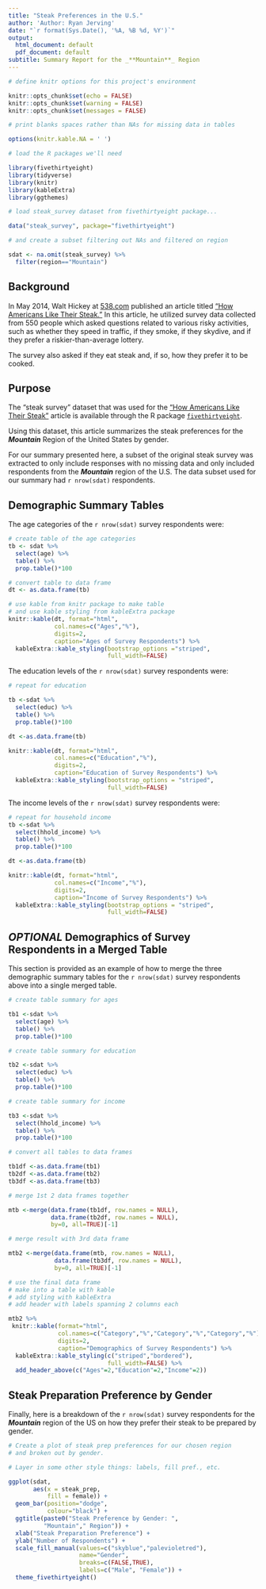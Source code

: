 ```yaml
---
title: "Steak Preferences in the U.S."
author: 'Author: Ryan Jerving'
date: "`r format(Sys.Date(), '%A, %B %d, %Y')`"
output:
  html_document: default
  pdf_document: default
subtitle: Summary Report for the _**Mountain**_ Region
---
```


```r

# define knitr options for this project's environment

knitr::opts_chunk$set(echo = FALSE)
knitr::opts_chunk$set(warning = FALSE)
knitr::opts_chunk$set(messages = FALSE)

# print blanks spaces rather than NAs for missing data in tables

options(knitr.kable.NA = ' ')

# load the R packages we'll need

library(fivethirtyeight)
library(tidyverse)
library(knitr)
library(kableExtra)
library(ggthemes)

# load steak_survey dataset from fivethirtyeight package...

data("steak_survey", package="fivethirtyeight")

# and create a subset filtering out NAs and filtered on region

sdat <- na.omit(steak_survey) %>%
  filter(region=="Mountain")

```

## Background

In May 2014, Walt Hickey at
[538.com](http://fivethirtyeight.com/) published an
article titled
["How Americans Like Their Steak."](https://fivethirtyeight.com/features/how-americans-like-their-steak/) In this article, he utilized survey data collected from 550 people which asked questions related to various risky activities, such as whether they speed in traffic, if they smoke, if they skydive, and if they prefer a riskier-than-average lottery. 

The survey also asked if they eat steak and, if so, how they prefer it to be cooked.

## Purpose

The "steak survey" dataset that was used for the ["How
Americans Like Their Steak"](https://fivethirtyeight.com/features/how-americans-like-their-steak/) article is available through the R package [`fivethirtyeight`](https://cran.r-project.org/web/packages/fivethirtyeight/index.html).

Using this dataset, this article summarizes the steak preferences for the _**Mountain**_ Region of the United States by gender.

For our summary presented here, a subset of the original steak survey was extracted to only include responses with no missing data and only included respondents from the _**Mountain**_ region of the U.S. The data subset used for our summary had `r nrow(sdat)` respondents.


## Demographic Summary Tables

The age categories of the `r nrow(sdat)` survey respondents were:

```r
# create table of the age categories
tb <- sdat %>%
  select(age) %>%
  table() %>%
  prop.table()*100

# convert table to data frame
dt <- as.data.frame(tb)

# use kable from knitr package to make table
# and use kable styling from kableExtra package
knitr::kable(dt, format="html",
             col.names=c("Ages","%"),
             digits=2,
             caption="Ages of Survey Respondents") %>%
  kableExtra::kable_styling(bootstrap_options ="striped",
                            full_width=FALSE)
```

The education levels of the `r nrow(sdat)` survey respondents were:

```r

# repeat for education

tb <-sdat %>% 
  select(educ) %>%
  table() %>%
  prop.table()*100

dt <-as.data.frame(tb)

knitr::kable(dt, format="html",
             col.names=c("Education","%"),
             digits=2,
             caption="Education of Survey Respondents") %>%
  kableExtra::kable_styling(bootstrap_options = "striped",
                            full_width=FALSE)
```

The income levels of the `r nrow(sdat)` survey respondents were:

```r
# repeat for household income
tb <-sdat %>% 
  select(hhold_income) %>%
  table() %>%
  prop.table()*100

dt <-as.data.frame(tb)

knitr::kable(dt, format="html",
             col.names=c("Income","%"),
             digits=2,
             caption="Income of Survey Respondents") %>%
  kableExtra::kable_styling(bootstrap_options = "striped",
                            full_width=FALSE)
```


## _OPTIONAL_ Demographics of Survey Respondents in a Merged Table

This section is provided as an example of how to merge the three demographic summary tables for the `r nrow(sdat)` survey respondents above into a single merged table.

```r

# create table summary for ages

tb1 <-sdat %>% 
  select(age) %>%
  table() %>%
  prop.table()*100

# create table summary for education

tb2 <-sdat %>% 
  select(educ) %>%
  table() %>%
  prop.table()*100

# create table summary for income

tb3 <-sdat %>% 
  select(hhold_income) %>%
  table() %>%
  prop.table()*100

# convert all tables to data frames

tb1df <-as.data.frame(tb1) 
tb2df <-as.data.frame(tb2)
tb3df <-as.data.frame(tb3)

# merge 1st 2 data frames together

mtb <-merge(data.frame(tb1df, row.names = NULL),
            data.frame(tb2df, row.names = NULL),
            by=0, all=TRUE)[-1]

# merge result with 3rd data frame

mtb2 <-merge(data.frame(mtb, row.names = NULL),
             data.frame(tb3df, row.names = NULL),
             by=0, all=TRUE)[-1]

# use the final data frame
# make into a table with kable
# add styling with kableExtra
# add header with labels spanning 2 columns each

mtb2 %>%
 knitr::kable(format="html",
              col.names=c("Category","%","Category","%","Category","%"),
              digits=2,
              caption="Demographics of Survey Respondents") %>%
  kableExtra::kable_styling(c("striped","bordered"),
                            full_width=FALSE) %>%
  add_header_above(c("Ages"=2,"Education"=2,"Income"=2))

```

## Steak Preparation Preference by Gender

Finally, here is a breakdown of the `r nrow(sdat)` survey respondents for the _**Mountain**_ region of the US on how they prefer their steak to be prepared by gender.

```r

# Create a plot of steak prep preferences for our chosen region
# and broken out by gender.

# Layer in some other style things: labels, fill pref., etc.

ggplot(sdat, 
       aes(x = steak_prep, 
           fill = female)) + 
  geom_bar(position="dodge",
           colour="black") +
  ggtitle(paste0("Steak Preference by Gender: ",
          "Mountain"," Region")) +
  xlab("Steak Preparation Preference") +
  ylab("Number of Respondents") +
  scale_fill_manual(values=c("skyblue","palevioletred"),
                    name="Gender",
                    breaks=c(FALSE,TRUE),
                    labels=c("Male", "Female")) +
  theme_fivethirtyeight()

```


